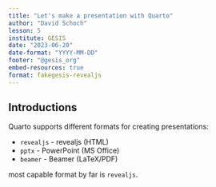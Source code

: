 ```yaml
---
title: "Let's make a presentation with Quarto"
author: "David Schoch"
lesson: 5
institute: GESIS
date: "2023-06-20"
date-format: "YYYY-MM-DD"
footer: "@gesis_org"
embed-resources: true
format: fakegesis-revealjs
---
```


## Introductions

Quarto supports different formats for creating presentations:

- `revealjs` - revealjs (HTML)
- `pptx` - PowerPoint (MS Office)
- `beamer` - Beamer (LaTeX/PDF)

 most capable format by far is `revealjs`.  
